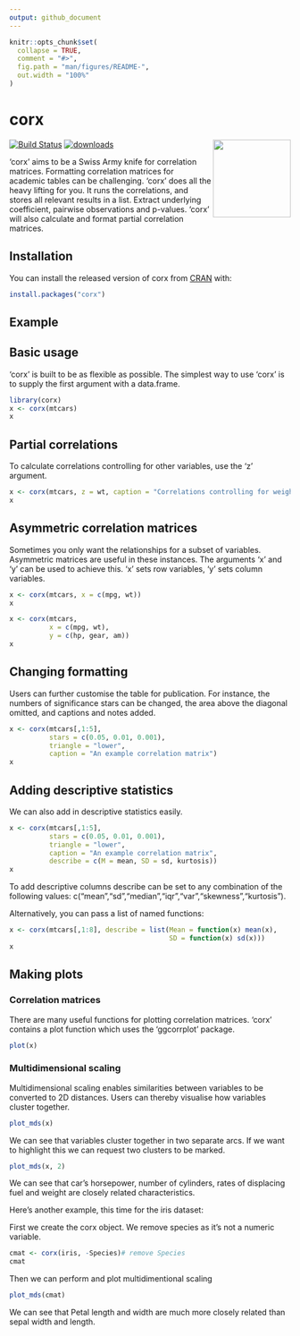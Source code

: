 ```yaml
---
output: github_document
---
```


<!-- README.md is generated from README.Rmd. Please edit that file -->

```r
knitr::opts_chunk$set(
  collapse = TRUE,
  comment = "#>",
  fig.path = "man/figures/README-",
  out.width = "100%"
)
```

# corx

<!-- badges: start -->
<img src='man/figures/logo.png' align="right" height="139" />
[![Build Status](https://travis-ci.com/JConigrave/corx.svg?branch=devel)](https://travis-ci.com/JConigrave/corx)
[![downloads](https://cranlogs.r-pkg.org/badges/corx)](https://cran.r-project.org/package=corx)
<!-- badges: end -->

'corx' aims to be a Swiss Army knife for correlation matrices. Formatting correlation matrices for academic tables can be challenging. 'corx' does all the heavy lifting for you. It runs the correlations, and stores all relevant results in a list. Extract underlying coefficient, pairwise observations and p-values. 'corx' will also calculate and format partial correlation matrices.

## Installation

You can install the released version of corx from [CRAN](https://CRAN.R-project.org) with:

``` r
install.packages("corx")
```

## Example

## Basic usage

'corx' is built to be as flexible as possible. The simplest way to use 'corx' is to supply the first argument with a data.frame.

```r
library(corx)
x <- corx(mtcars)
x
```

## Partial correlations

To calculate correlations controlling for other variables, use the 'z' argument.

```r
x <- corx(mtcars, z = wt, caption = "Correlations controlling for weight")
x
```

## Asymmetric correlation matrices

Sometimes you only want the relationships for a subset of variables. Asymmetric matrices are useful in these instances. The arguments 'x' and 'y' can be used to achieve this. 'x' sets row variables, 'y' sets column variables.

```r
x <- corx(mtcars, x = c(mpg, wt))
x
```

```r
x <- corx(mtcars,
          x = c(mpg, wt),
          y = c(hp, gear, am))
x
```

## Changing formatting

Users can further customise the table for publication. For instance, the numbers of significance stars can be changed, the area above the diagonal omitted, and captions and notes added.

```r
x <- corx(mtcars[,1:5],
          stars = c(0.05, 0.01, 0.001),
          triangle = "lower",
          caption = "An example correlation matrix")
x
```

## Adding descriptive statistics

We can also add in descriptive statistics easily.

```r
x <- corx(mtcars[,1:5],
          stars = c(0.05, 0.01, 0.001),
          triangle = "lower",
          caption = "An example correlation matrix",
          describe = c(M = mean, SD = sd, kurtosis))
x          
```

To add descriptive columns describe can be set to any combination of the following values: c("mean","sd","median","iqr","var","skewness","kurtosis").

Alternatively, you can pass a list of named functions:

```r
x <- corx(mtcars[,1:8], describe = list(Mean = function(x) mean(x),
                                        SD = function(x) sd(x)))
x
```


## Making plots

### Correlation matrices

There are many useful functions for plotting correlation matrices. 'corx' contains a plot function which uses the 'ggcorrplot' package.

```r
plot(x)
```

### Multidimensional scaling

Multidimensional scaling enables similarities between variables to be converted to 2D distances. Users can thereby visualise how variables cluster together.

```r
plot_mds(x)
```

We can see that variables cluster together in two separate arcs.
If we want to highlight this we can request two clusters to be marked.

```r
plot_mds(x, 2)
```

We can see that car's horsepower, number of cylinders, rates of displacing fuel and weight are closely related characteristics.

Here's another example, this time for the iris dataset:

First we create the corx object. We remove species as it's not a numeric variable.

```r
cmat <- corx(iris, -Species)# remove Species
cmat
```

Then we can perform and plot multidimentional scaling

```r
plot_mds(cmat)
```

We can see that Petal length and width are much more closely related than sepal width and length.
